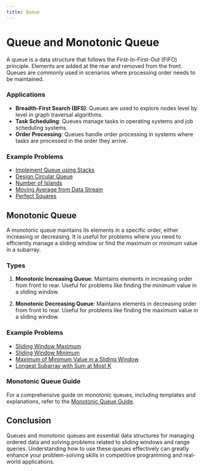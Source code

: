 ```yaml
---
title: Queue
---
```


# Queue and Monotonic Queue

A queue is a data structure that follows the First-In-First-Out (FIFO) principle. Elements are added at the rear and removed from the front. Queues are commonly used in scenarios where processing order needs to be maintained.

### Applications

- **Breadth-First Search (BFS)**: Queues are used to explore nodes level by level in graph traversal algorithms.
- **Task Scheduling**: Queues manage tasks in operating systems and job scheduling systems.
- **Order Processing**: Queues handle order processing in systems where tasks are processed in the order they arrive.

### Example Problems

- [Implement Queue using Stacks](https://leetcode.com/problems/implement-queue-using-stacks/)
- [Design Circular Queue](https://leetcode.com/problems/design-circular-queue/)
- [Number of Islands](https://leetcode.com/problems/number-of-islands/)
- [Moving Average from Data Stream](https://leetcode.com/problems/moving-average-from-data-stream/)
- [Perfect Squares](https://leetcode.com/problems/perfect-squares/)

## Monotonic Queue

A monotonic queue maintains its elements in a specific order, either increasing or decreasing. It is useful for problems where you need to efficiently manage a sliding window or find the maximum or minimum value in a subarray.

### Types

1. **Monotonic Increasing Queue**: Maintains elements in increasing order from front to rear. Useful for problems like finding the minimum value in a sliding window.

2. **Monotonic Decreasing Queue**: Maintains elements in decreasing order from front to rear. Useful for problems like finding the maximum value in a sliding window.

### Example Problems

- [Sliding Window Maximum](https://leetcode.com/problems/sliding-window-maximum/)
- [Sliding Window Minimum](https://leetcode.com/problems/sliding-window-minimum/)
- [Maximum of Minimum Value in a Sliding Window](https://leetcode.com/problems/maximum-of-minimum-value-in-a-sliding-window/)
- [Longest Subarray with Sum at Most K](https://leetcode.com/problems/longest-subarray-with-sum-at-most-k/)

### Monotonic Queue Guide

For a comprehensive guide on monotonic queues, including templates and explanations, refer to the [Monotonic Queue Guide](https://medium.com/algorithms-and-leetcode/monotonic-queue-explained-with-leetcode-problems-7db7c530c1d6).

## Conclusion

Queues and monotonic queues are essential data structures for managing ordered data and solving problems related to sliding windows and range queries. Understanding how to use these queues effectively can greatly enhance your problem-solving skills in competitive programming and real-world applications.